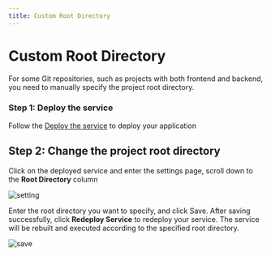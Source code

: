 ```yaml
---
title: Custom Root Directory
---
```



<Head>
  <meta name="zeabur:image:title" content="Custom Root Directory" />
  <meta name="zeabur:image:subtitle" content="Executed according to the specified root directory" />
</Head>

# Custom Root Directory

For some Git repositories, such as projects with both frontend and backend, you need to manually specify the project root directory.

### Step 1: Deploy the service

Follow the [Deploy the service](/en-US/get-started) to deploy your application

## Step 2: Change the project root directory

Click on the deployed service and enter the settings page, scroll down to the **Root Directory** column

![setting](/deploy/root-directory/setting.png)

Enter the root directory you want to specify, and click Save. After saving successfully, click **Redeploy Service** to redeploy your service. The service will be rebuilt and executed according to the specified root directory.

![save](/deploy/root-directory/save.png)
